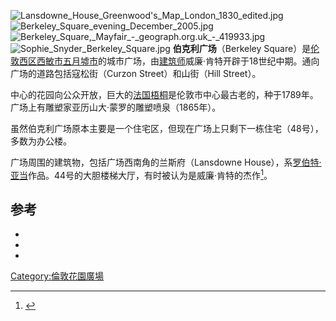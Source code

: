 {{noteTA|G1=UK Places}}
[[File:Lansdowne_House_Greenwood's_Map_London_1830_edited.jpg|thumb]]
[[File:Berkeley_Square_evening_December_2005.jpg|thumb]]
[[File:Berkeley_Square,_Mayfair_-_geograph.org.uk_-_419933.jpg|thumb]]
[[File:Sophie_Snyder_Berkeley_Square.jpg|thumb]]
'''伯克利广场'''（Berkeley Square）是[[伦敦|伦敦]][[西區_(倫敦)|西区]][[西敏市|西敏市]][[五月墟市|五月墟市]]的城市广场，由[[建筑师|建筑师]]威廉·肯特开辟于18世纪中期。通向广场的道路包括寇松街（Curzon Street）和山街（Hill Street）。

中心的花园向公众开放，巨大的[[法国梧桐|法国梧桐]]是伦敦市中心最古老的，种于1789年。广场上有雕塑家亚历山大·蒙罗的雕塑喷泉（1865年）。 

虽然伯克利广场原本主要是一个住宅区，但现在广场上只剩下一栋住宅（48号），多数为办公楼。 

广场周围的建筑物，包括广场西南角的兰斯府（Lansdowne House），系[[罗伯特·亚当|罗伯特·亚当]]作品。44号的大胆楼梯大厅，有时被认为是威廉·肯特的杰作<ref>{{Harvnb|Sykes|1985|pp=104–111}}</ref>。

==参考==
{{Reflist}}
*{{Cite web|title=Berkeley Square, North Side|url=https://www.british-history.ac.uk/survey-london/vol40/pt2/pp64-67|accessdate=2020-10-09|work=British History Online|archive-date=2020-10-25|archive-url=https://web.archive.org/web/20201025193022/https://www.british-history.ac.uk/survey-london/vol40/pt2/pp64-67|dead-url=no}}
*{{Cite web|title=Berkeley Square and its neighbourhood|url=https://www.british-history.ac.uk/old-new-london/vol4/pp326-338|accessdate=2020-10-09|work=British History Online|archive-date=2020-08-13|archive-url=https://web.archive.org/web/20200813085507/https://www.british-history.ac.uk/old-new-london/vol4/pp326-338|dead-url=no}}
*{{Cite book|title=Private Palaces: Life in the Great London Houses|url=https://books.google.com/books/about/Private_Palaces.html?id=1H1szQEACAAJ|publisher=Viking|date=1985|language=en|first=Christopher Simon|last=Sykes|ref=harv}}
{{coord|51|30|35|N|0|8|45|W|type:landmark_region:GB|display=title}}

[[Category:倫敦花園廣場|Category:倫敦花園廣場]]